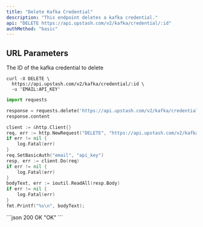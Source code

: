 ```yaml
---
title: "Delete Kafka Credential"
description: "This endpoint deletes a kafka credential."
api: "DELETE https://api.upstash.com/v2/kafka/credential/:id"
authMethod: "basic"
---
```




## URL Parameters

<ParamField path="id" type="string" required>
The ID of the kafka credential to delete
</ParamField>

<RequestExample>

```shell curl
curl -X DELETE \
  https://api.upstash.com/v2/kafka/credential/:id \
  -u 'EMAIL:API_KEY'
```

```python Python
import requests

response = requests.delete('https://api.upstash.com/v2/kafka/credential/:id' auth=('EMAIL', 'API_KEY'))
response.content
```

```go Go
client := &http.Client{}
req, err := http.NewRequest("DELETE", "https://api.upstash.com/v2/kafka/credential/:id", nil)
if err != nil {
    log.Fatal(err)
}
req.SetBasicAuth("email", "api_key")
resp, err := client.Do(req)
if err != nil {
    log.Fatal(err)
}
bodyText, err := ioutil.ReadAll(resp.Body)
if err != nil {
    log.Fatal(err)
}
fmt.Printf("%s\n", bodyText);
```

</RequestExample>

<ResponseExample>
```json 200 OK
"OK"
```
</ResponseExample>
